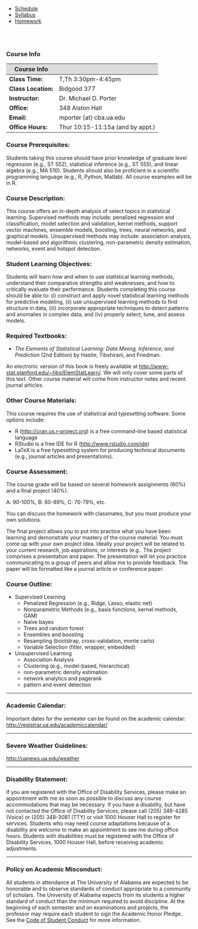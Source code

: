 <ul class="navibar">
  <li><a href="./index.html" class="navibar" >Schedule</a></li>
  <li><a href="./syllabus.html" class="current" >Syllabus</a></li>
  <li><a href="./homework.html" class="navibar" >Homework</a></li>
</ul>


<!--- Table Formatting Modifications --->
<style>
.table {
  width: 35%;
  margin-left: 0%;
  border: 1px solid lightgray;
  font-size : 78%;
}
th {   
  background-color: #dcdcdc;
}
td {
  background-color: white;
}
</style>



<!--- Start Main Page --->
 <br><br>

### Course Info

Course Info               |   
------------------------- | --------------- 
**Class Time:**           | T,Th 3:30pm-4:45pm  
**Class Location:**       | Bidgood 377    
**Instructor:**     | Dr\. Michael D. Porter  
**Office:**         | 348 Alston Hall
**Email:**          | mporter {at} cba.ua.edu    
**Office Hours:**   | Thur 10:15-11:15a (and by appt.)  

<!---
**TA:**                   |  TBD
------------------------- | --------------- 
**Office:**               | Bidgood Hall TBD
**Email:**                | <font color="red"> TBD  {at} crimson.ua.edu </font>
**Office Hours:**         | <font color="red"> TBD  (and by appt.)     </font>
--->


### Course Prerequisites:
Students taking this course should have prior knowledge of graduate level regression (e.g., ST 552), statistical inference (e.g., ST 555), and linear algebra (e.g., MA 510). Students should also be proficient in a scientific programming language (e.g., R, Python, Matlab).  All course examples will be in R. 

### Course Description:
This course offers an in-depth analysis of select topics in statistical learning.
Supervised methods may include: penalized regression and classification, model selection and validation, kernel methods, support vector machines, ensemble models, boosting, trees, neural networks, and graphical models. Unsupervised methods may include: association analysis, model-based and algorithmic clustering, non-parametric density estimation, networks, event and hotspot detection.   



### Student Learning Objectives:
Students will learn how and when to use statistical learning methods, understand their comparative strengths and weaknesses, and how to critically evaluate their performance. Students completing this course should be able to: (i) construct and apply novel statistical learning methods for predictive modeling, (ii) use unsupervised learning methods to find structure in data, (iii) incorporate appropriate techniques to detect patterns and anomalies in complex data, and (iv) properly select, tune, and assess models.





### Required Textbooks:
- *The Elements of Statistical Learning: Data Mining, Inference, and Prediction* (2nd Edition) by Hastie, Tibshirani, and Friedman. 

An electronic version of this book is freely available at <http://www-stat.stanford.edu/~tibs/ElemStatLearn/>. We will only cover some parts of this text. Other course material will come from instructor notes and recent journal articles.



### Other Course Materials:
This course requires the use of statistical and typesetting software. Some options include:

- R (<http://cran.us.r-project.org>) is a free command-line based statistical language
- RStudio is a free IDE for R (<http://www.rstudio.com/ide>)
- LaTeX is a free typesetting system for producing technical documents (e.g., journal articles and presentations). 



### Course Assessment:
The course grade will be based on several homework assignments (60%) and a final project (40%). 

A: 90-100%, B: 80-89%, C: 70-79%, etc.

You can discuss the homework with classmates, but you must produce your own solutions. 

<!--
The homework solutions must be submitted in pdf format. PhD students must use latex, while other students are strongly encouraged. My recommendation is to use [RMarkdown](http://www.stat.cmu.edu/~cshalizi/rmarkdown/) to produce the pdf. 
Overleaf. 
-->

The final project allows you to put into practice what you have been learning and demonstrate your mastery of the course material. You must come up with your own project idea. Ideally your project will be related to your current research, job aspirations, or interests (e.g.. The project comprises a presentation and paper. The presentation will let you practice communicating to a group of peers and allow me to provide feedback. The paper will be formatted like a journal article or conference paper. 



### Course Outline: 

- Supervised Learning
    - Penalized Regression (e.g., Ridge, Lasso, elastic net)
    - Nonparametric Methods (e.g., basis functions, kernel methods, GAM)
    - Naive bayes
    - Trees and random forest
    - Ensembles and boosting
    - Resampling (bootstrap, cross-validation, monte carlo)
    - Variable Selection (filter, wrapper, embedded)

- Unsupervised Learning
    - Association Analysis
    - Clustering (e.g., model-based, hierarchical)
    - non-parametric density estimation
    - network analytics and pagerank
    - pattern and event detection



----

### Academic Calendar:
Important dates for the semester can be found on the academic calendar: 
<http://registrar.ua.edu/academiccalendar/>

----

### Severe Weather Guidelines:
<http://uanews.ua.edu/weather>

----

### Disability Statement:
If you are registered with the Office of Disability Services, please make an appointment with me as soon as possible to discuss any course accommodations that may be necessary.
If you have a disability, but have not contacted the Office of Disability Services, please call (205) 348-4285 (Voice) or (205) 348-3081 (TTY) or visit 1000 Houser Hall to register for services. Students who may need course adaptations because of a disability are welcome to make an appointment to see me during office hours. Students with disabilities must be registered with the Office of Disability Services, 1000 Houser Hall, before receiving academic adjustments.


----

### Policy on Academic Misconduct:
All students in attendance at The University of Alabama are expected to be honorable and to observe standards of conduct appropriate to a community of scholars. The University of Alabama expects from its students a higher standard of conduct than the minimum required to avoid discipline. At the beginning of each semester and on examinations and projects, the professor may require each student to sign the Academic Honor Pledge. 
See the [Code of Student Conduct](http://policies.ua.edu/conduct.html) for more information.








